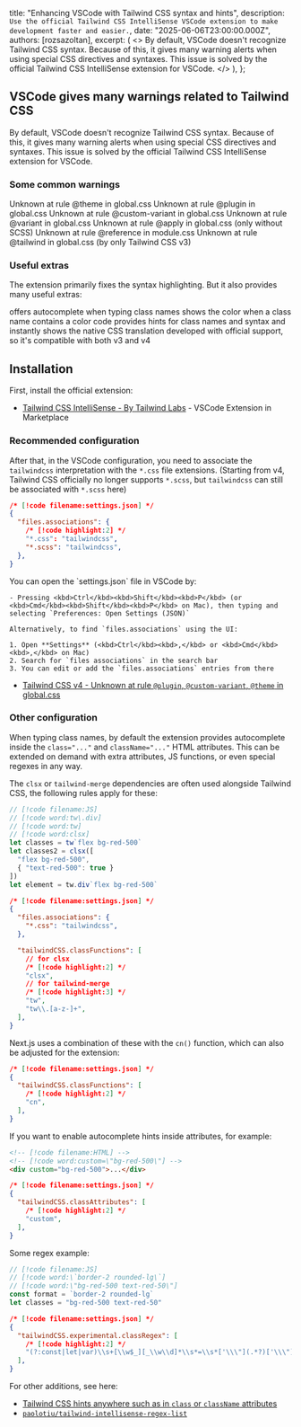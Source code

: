 
  title: "Enhancing VSCode with Tailwind CSS syntax and hints",
  description: `Use the official Tailwind CSS IntelliSense VSCode extension to make development faster and easier.`,
  date: "2025-06-06T23:00:00.000Z",
  authors: [rozsazoltan],
  excerpt: (
    <>
      By default, VSCode doesn't recognize Tailwind CSS syntax. Because of this, it gives many warning alerts when using special CSS directives and syntaxes. This issue is solved by the official Tailwind CSS IntelliSense extension for VSCode.
    </>
  ),
};

## VSCode gives many warnings related to Tailwind CSS

By default, VSCode doesn't recognize Tailwind CSS syntax. Because of this, it gives many warning alerts when using special CSS directives and syntaxes. This issue is solved by the official Tailwind CSS IntelliSense extension for VSCode.

### Some common warnings

<div className="py-0.5 [&>*]:m-1 ring-2 ring-amber-500 rounded-lg opacity-80 inset-shadow-2xl inset-shadow-orange-500 inset-shadow-[0px_-10rem_5rem_-5rem]">
  <TipWarning>Unknown at rule @theme in global.css</TipWarning>
  <TipWarning>Unknown at rule @plugin in global.css</TipWarning>
  <TipWarning>Unknown at rule @custom-variant in global.css</TipWarning>
  <TipWarning>Unknown at rule @variant in global.css</TipWarning>
  <TipWarning>Unknown at rule @apply in global.css (only without SCSS)</TipWarning>
  <TipWarning>Unknown at rule @reference in module.css</TipWarning>
  <TipWarning>Unknown at rule @tailwind in global.css (by only Tailwind CSS v3)</TipWarning>
</div>

### Useful extras

The extension primarily fixes the syntax highlighting. But it also provides many useful extras:

<TipGood>offers autocomplete when typing class names</TipGood>
<TipGood>shows the color when a class name contains a color code</TipGood>
<TipGood>provides hints for class names and syntax and instantly shows the native CSS translation</TipGood>
<TipGood>developed with official support, so it's compatible with both v3 and v4</TipGood>

## Installation

First, install the official extension:
* <a href="https://marketplace.visualstudio.com/items?itemName=bradlc.vscode-tailwindcss" target="_blank">Tailwind CSS IntelliSense - By Tailwind Labs</a> - VSCode Extension in Marketplace

### Recommended configuration

After that, in the VSCode configuration, you need to associate the `tailwindcss` interpretation with the `*.css` file extensions. (Starting from v4, Tailwind CSS officially no longer supports `*.scss`, but `tailwindcss` can still be associated with `*.scss` here)

```json
/* [!code filename:settings.json] */
{
  "files.associations": {
    /* [!code highlight:2] */
    "*.css": "tailwindcss",
    "*.scss": "tailwindcss",
  },
}
```

<div className="[&_kbd]:mx-0.5 [&_kbd]:px-1 [&_kbd]:text-black dark:[&_kbd]:text-white [&_kbd]:bg-stone-500/10 [&_kbd]:rounded-lg [&_kbd]:border-1">
  <TipLearn>
    You can open the `settings.json` file in VSCode by:

    - Pressing <kbd>Ctrl</kbd><kbd>Shift</kbd><kbd>P</kbd> (or <kbd>Cmd</kbd><kbd>Shift</kbd><kbd>P</kbd> on Mac), then typing and selecting `Preferences: Open Settings (JSON)`

    Alternatively, to find `files.associations` using the UI:

    1. Open **Settings** (<kbd>Ctrl</kbd><kbd>,</kbd> or <kbd>Cmd</kbd><kbd>,</kbd> on Mac)
    2. Search for `files associations` in the search bar
    3. You can edit or add the `files.associations` entries from there
  </TipLearn>
</div>

* [Tailwind CSS v4 - Unknown at rule `@plugin`, `@custom-variant`, `@theme` in global.css](https://stackoverflow.com/a/79513027/15167500)

### Other configuration

When typing class names, by default the extension provides autocomplete inside the `class="..."` and `className="..."` HTML attributes. This can be extended on demand with extra attributes, JS functions, or even special regexes in any way.

The `clsx` or `tailwind-merge` dependencies are often used alongside Tailwind CSS, the following rules apply for these:
<CodeExampleStack>
```js
// [!code filename:JS]
// [!code word:tw\.div]
// [!code word:tw]
// [!code word:clsx]
let classes = tw`flex bg-red-500`
let classes2 = clsx([
  "flex bg-red-500",
  { "text-red-500": true }
])
let element = tw.div`flex bg-red-500`
```
```json
/* [!code filename:settings.json] */
{
  "files.associations": {
    "*.css": "tailwindcss",
  },

  "tailwindCSS.classFunctions": [
    // for clsx
    /* [!code highlight:2] */
    "clsx",
    // for tailwind-merge
    /* [!code highlight:3] */
    "tw",
    "tw\\.[a-z-]+",
  ],
}
```
</CodeExampleStack>

Next.js uses a combination of these with the `cn()` function, which can also be adjusted for the extension:
```json
/* [!code filename:settings.json] */
{  
  "tailwindCSS.classFunctions": [
    /* [!code highlight:2] */
    "cn",
  ],
}
```

If you want to enable autocomplete hints inside attributes, for example:
<CodeExampleStack>
```html
<!-- [!code filename:HTML] -->
<!-- [!code word:custom=\"bg-red-500\"] -->
<div custom="bg-red-500">...</div>
```
```json
/* [!code filename:settings.json] */
{
  "tailwindCSS.classAttributes": [
    /* [!code highlight:2] */
    "custom",
  ],
}
```
</CodeExampleStack>

Some regex example:
<CodeExampleStack>
```js
// [!code filename:JS]
// [!code word:\`border-2 rounded-lg\`]
// [!code word:\"bg-red-500 text-red-50\"]
const format = `border-2 rounded-lg`
let classes = "bg-red-500 text-red-50"
```
```json
/* [!code filename:settings.json] */
{
  "tailwindCSS.experimental.classRegex": [
    /* [!code highlight:2] */
    "(?:const|let|var)\\s+[\\w$_][_\\w\\d]*\\s*=\\s*['\\\"](.*?)['\\\"]",
  ],
}
```
</CodeExampleStack>


For other additions, see here:
* [Tailwind CSS hints anywhere such as in `class` or `className` attributes](https://stackoverflow.com/a/79561483/15167500)
* [`paolotiu/tailwind-intellisense-regex-list`](https://github.com/paolotiu/tailwind-intellisense-regex-list)